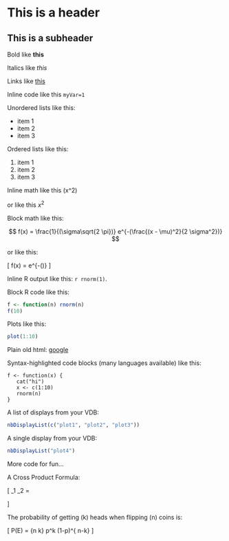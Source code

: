 

# This is a header

## This is a subheader

Bold like **this**

Italics like *this*

Links like [this](http://www.google.com)

Inline code like this `myVar=1`

Unordered lists like this:

- item 1
- item 2
- item 3

Ordered lists like this:

1. item 1
2. item 2
3. item 3

Inline math like this \(x^2\)

or like this $x^2$

Block math like this:

$$
f(x) = \frac{1}{(\sigma\sqrt{2 \pi})} e^{-(\frac{(x - \mu)^2}{2 \sigma^2})}
$$

or like this:

\[
f(x) = \frac{1}{(\sigma\sqrt{2 \pi})} e^{-(\frac{(x - \mu)^2}{2 \sigma^2})}
\]

Inline R output like this: `r rnorm(1)`.

Block R code like this:

```r
f <- function(n) rnorm(n)
f(10)
```

Plots like this:

```r
plot(1:10)
```

Plain old html:
<a href="http://google.com">google</a>

Syntax-highlighted code blocks (many languages available) like this:

<pre><code class="r">f <- function(x) {
   cat("hi")
   x <- c(1:10)
   rnorm(n)
}</code></pre>

A list of displays from your VDB:

```r
nbDisplayList(c("plot1", "plot2", "plot3"))
```

A single display from your VDB:

```r
nbDisplayList("plot4")
```

More code for fun...

A Cross Product Formula:

\[
  \mathbf{V}_1 \times \mathbf{V}_2 =
   \begin{vmatrix}
    \mathbf{i} & \mathbf{j} & \mathbf{k} \\
    \frac{\partial X}{\partial u} & \frac{\partial Y}{\partial u} & 0 \\
    \frac{\partial X}{\partial v} & \frac{\partial Y}{\partial v} & 0 \\
   \end{vmatrix}
\]

The probability of getting \(k\) heads when flipping \(n\) coins is:

\[ P(E) = {n \choose k} p^k (1-p)^{ n-k} \]


